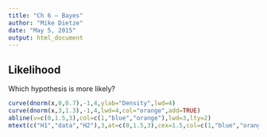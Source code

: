 ```yaml
---
title: "Ch 6 — Bayes"
author: "Mike Dietze"
date: "May 5, 2015"
output: html_document
---
```


## Likelihood

Which hypothesis is more likely?

```r
curve(dnorm(x,0,0.7),-1,4,ylab="Density",lwd=4)
curve(dnorm(x,3,1.3),-1,4,lwd=4,col="orange",add=TRUE)
abline(v=c(0,1.5,3),col=c(1,"blue","orange"),lwd=3,lty=2)
mtext(c("H1","data","H2"),3,at=c(0,1.5,3),cex=1.5,col=c(1,"blue","orange"))
```

